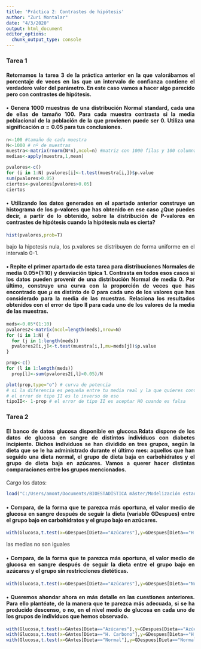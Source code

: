 ---
title: 'Práctica 2: Contrastes de hipótesis'
author: "Zuri Montalar"
date: "4/3/2020"
output: html_document
editor_options: 
  chunk_output_type: console
---

<div style="text-align: justify">

### Tarea 1
#### Retomamos la tarea 3 de la práctica anterior en la que valorábamos el porcentaje de veces en las que un intervalo de confianza contiene el verdadero valor del parámetro. En este caso vamos a hacer algo parecido pero con contrastes de hipótesis.
#### • Genera 1000 muestras de una distribución Normal standard, cada una de ellas de tamaño 100. Para cada muestra contrasta si la media poblacional de la población de la que provienen puede ser 0. Utiliza una significación $\alpha=0.05$ para tus conclusiones.

```{r un}
n<-100 #tamaño de cada muestra
N<-1000 # nº de muestras
muestra<-matrix(rnorm(N*n),ncol=n) #matriz con 1000 filas y 100 columnas
medias<-apply(muestra,1,mean)

pvalores<-c()
for (i in 1:N) pvalores[i]<-t.test(muestra[i,])$p.value
sum(pvalores>0.05) 
ciertos<-pvalores[pvalores>0.05]
ciertos
```


#### • Utilizando los datos generados en el apartado anterior construye un histograma de los p-valores que has obtenido en ese caso ¿Que puedes decir, a partir de lo obtenido, sobre la distribución de P-valores en contrastes de hipótesis cuando la hipótesis nula es cierta?
```{r hist}
hist(pvalores,prob=T)
```

bajo la hipotesis nula, los p.valores se distribuyen de forma uniforme en el intervalo 0-1.

#### • Repite el primer apartado de esta tarea para distribuciones Normales de media 0.05*(1:10) y desviación típica 1. Contrasta en todos esos casos si los datos pueden provenir de una distribución Normal de media 0. Por último, construye una curva con la proporción de veces que has encontrado que $\mu$ es distinto de 0 para cada uno de los valores que has considerado para la media de las muestras. Relaciona los resultados obtenidos con el error de tipo II para cada uno de los valores de la media de las muestras.

```{r gfd}
meds<-0.05*(1:10)
pvalores2<-matrix(ncol=length(meds),nrow=N)
for (i in 1:N) {
  for (j in 1:length(meds))
  pvalores2[i,j]<-t.test(muestra[i,],mu=meds[j])$p.value
}

prop<-c()
for (l in 1:length(meds))
  prop[l]<-sum(pvalores2[,l]<0.05)/N

plot(prop,type="o") # curva de potencia
# si la diferencia es pequeña entre tu media real y la que quieres contrastar, la pillas con facilidad (?)
# el error de tipo II es lo inverso de eso
tipoII<- 1-prop # el error de tipo II es aceptar H0 cuando es falsa
```


### Tarea 2
#### El banco de datos glucosa disponible en glucosa.Rdata dispone de los datos de glucosa en sangre de distintos individuos con diabetes incipiente. Dichos individuos se han dividido en tres grupos, según la dieta que se le ha administrado durante el último mes: aquellos que han seguido una dieta normal, el grupo de dieta baja en carbohidratos y el grupo de dieta baja en azúcares. Vamos a querer hacer distintas comparaciones entre los grupos mencionados.

Cargo los datos:
```{r carg}
load("C:/Users/amont/Documents/BIOESTADÍSTICA máster/Modelización estadística/Modelos lineales/Sesión 2/Glucosa.Rdata")
```


#### • Compara, de la forma que te parezca más oportuna, el valor medio de glucosa en sangre después de seguir la dieta (variable GDespues) entre el grupo bajo en carbohidratos y el grupo bajo en azúcares.
```{r a}
with(Glucosa,t.test(x=GDespues[Dieta=="Azúcares"],y=GDespues[Dieta=="H. Carbono"]))
```

las medias no son iguales

#### • Compara, de la forma que te parezca más oportuna, el valor medio de glucosa en sangre después de seguir la dieta entre el grupo bajo en azúcares y el grupo sin restricciones dietéticas.
```{r fsad}
with(Glucosa,t.test(x=GDespues[Dieta=="Azúcares"],y=GDespues[Dieta=="Normal"]))

```


#### • Queremos ahondar ahora en más detalle en las cuestiones anteriores. Para ello plantéate, de la manera que te parezca más adecuada, si se ha producido descenso, o no, en el nivel medio de glucosa en cada uno de los grupos de individuos que hemos observado.

```{r plvs}
with(Glucosa,t.test(x=GAntes[Dieta=="Azúcares"],y=GDespues[Dieta=="Azúcares"],alternative="greater",paired=TRUE))
with(Glucosa,t.test(x=GAntes[Dieta=="H. Carbono"],y=GDespues[Dieta=="H. Carbono"],alternative="greater",paired=TRUE))
with(Glucosa,t.test(x=GAntes[Dieta=="Normal"],y=GDespues[Dieta=="Normal"],alternative="greater",paired=TRUE))

```




